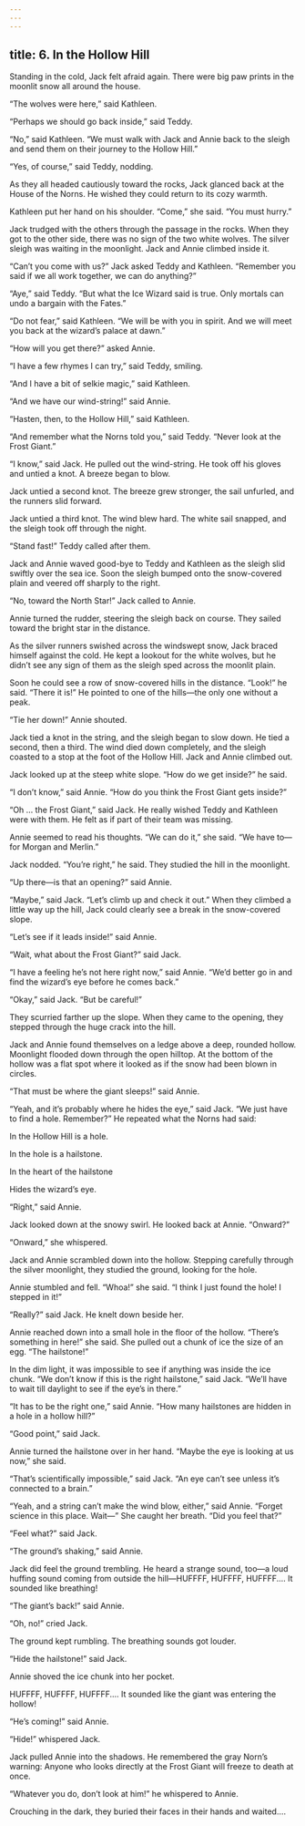 ```yaml
---
---
---
```

title: 6. In the Hollow Hill
---




Standing in the cold, Jack felt afraid again. There were big paw prints in the moonlit snow all around the house.

“The wolves were here,” said Kathleen.

“Perhaps we should go back inside,” said Teddy.

“No,” said Kathleen. “We must walk with Jack and Annie back to the sleigh and send them on their journey to the Hollow Hill.”

“Yes, of course,” said Teddy, nodding.

As they all headed cautiously toward the rocks, Jack glanced back at the House of the Norns. He wished they could return to its cozy warmth.

Kathleen put her hand on his shoulder. “Come,” she said. “You must hurry.”

Jack trudged with the others through the passage in the rocks. When they got to the other side, there was no sign of the two white wolves. The silver sleigh was waiting in the moonlight. Jack and Annie climbed inside it.

“Can’t you come with us?” Jack asked Teddy and Kathleen. “Remember you said if we all work together, we can do anything?”

“Aye,” said Teddy. “But what the Ice Wizard said is true. Only mortals can undo a bargain with the Fates.”

“Do not fear,” said Kathleen. “We will be with you in spirit. And we will meet you back at the wizard’s palace at dawn.”

“How will you get there?” asked Annie.

“I have a few rhymes I can try,” said Teddy, smiling.

“And I have a bit of selkie magic,” said Kathleen.

“And we have our wind-string!” said Annie.

“Hasten, then, to the Hollow Hill,” said Kathleen.

“And remember what the Norns told you,” said Teddy. “Never look at the Frost Giant.”

“I know,” said Jack. He pulled out the wind-string. He took off his gloves and untied a knot. A breeze began to blow.

Jack untied a second knot. The breeze grew stronger, the sail unfurled, and the runners slid forward.

Jack untied a third knot. The wind blew hard. The white sail snapped, and the sleigh took off through the night.

“Stand fast!” Teddy called after them.

Jack and Annie waved good-bye to Teddy and Kathleen as the sleigh slid swiftly over the sea ice. Soon the sleigh bumped onto the snow-covered plain and veered off sharply to the right.

“No, toward the North Star!” Jack called to Annie.

Annie turned the rudder, steering the sleigh back on course. They sailed toward the bright star in the distance.

As the silver runners swished across the windswept snow, Jack braced himself against the cold. He kept a lookout for the white wolves, but he didn’t see any sign of them as the sleigh sped across the moonlit plain.

Soon he could see a row of snow-covered hills in the distance. “Look!” he said. “There it is!” He pointed to one of the hills—the only one without a peak.

“Tie her down!” Annie shouted.

Jack tied a knot in the string, and the sleigh began to slow down. He tied a second, then a third. The wind died down completely, and the sleigh coasted to a stop at the foot of the Hollow Hill. Jack and Annie climbed out.

Jack looked up at the steep white slope. “How do we get inside?” he said.

“I don’t know,” said Annie. “How do you think the Frost Giant gets inside?”

“Oh … the Frost Giant,” said Jack. He really wished Teddy and Kathleen were with them. He felt as if part of their team was missing.

Annie seemed to read his thoughts. “We can do it,” she said. “We have to—for Morgan and Merlin.”

Jack nodded. “You’re right,” he said. They studied the hill in the moonlight.

“Up there—is that an opening?” said Annie.

“Maybe,” said Jack. “Let’s climb up and check it out.” When they climbed a little way up the hill, Jack could clearly see a break in the snow-covered slope.

“Let’s see if it leads inside!” said Annie.

“Wait, what about the Frost Giant?” said Jack.

“I have a feeling he’s not here right now,” said Annie. “We’d better go in and find the wizard’s eye before he comes back.”

“Okay,” said Jack. “But be careful!”

They scurried farther up the slope. When they came to the opening, they stepped through the huge crack into the hill.

Jack and Annie found themselves on a ledge above a deep, rounded hollow. Moonlight flooded down through the open hilltop. At the bottom of the hollow was a flat spot where it looked as if the snow had been blown in circles.



“That must be where the giant sleeps!” said Annie.

“Yeah, and it’s probably where he hides the eye,” said Jack. “We just have to find a hole. Remember?” He repeated what the Norns had said:

In the Hollow Hill is a hole.

In the hole is a hailstone.

In the heart of the hailstone

Hides the wizard’s eye.



“Right,” said Annie.

Jack looked down at the snowy swirl. He looked back at Annie. “Onward?”

“Onward,” she whispered.

Jack and Annie scrambled down into the hollow. Stepping carefully through the silver moonlight, they studied the ground, looking for the hole.

Annie stumbled and fell. “Whoa!” she said. “I think I just found the hole! I stepped in it!”

“Really?” said Jack. He knelt down beside her.

Annie reached down into a small hole in the floor of the hollow. “There’s something in here!” she said. She pulled out a chunk of ice the size of an egg. “The hailstone!”

In the dim light, it was impossible to see if anything was inside the ice chunk. “We don’t know if this is the right hailstone,” said Jack. “We’ll have to wait till daylight to see if the eye’s in there.”

“It has to be the right one,” said Annie. “How many hailstones are hidden in a hole in a hollow hill?”

“Good point,” said Jack.

Annie turned the hailstone over in her hand. “Maybe the eye is looking at us now,” she said.

“That’s scientifically impossible,” said Jack. “An eye can’t see unless it’s connected to a brain.”

“Yeah, and a string can’t make the wind blow, either,” said Annie. “Forget science in this place. Wait—” She caught her breath. “Did you feel that?”

“Feel what?” said Jack.

“The ground’s shaking,” said Annie.

Jack did feel the ground trembling. He heard a strange sound, too—a loud huffing sound coming from outside the hill—HUFFFF, HUFFFF, HUFFFF.… It sounded like breathing!

“The giant’s back!” said Annie.

“Oh, no!” cried Jack.

The ground kept rumbling. The breathing sounds got louder.

“Hide the hailstone!” said Jack.

Annie shoved the ice chunk into her pocket.

HUFFFF, HUFFFF, HUFFFF.… It sounded like the giant was entering the hollow!

“He’s coming!” said Annie.

“Hide!” whispered Jack.

Jack pulled Annie into the shadows. He remembered the gray Norn’s warning: Anyone who looks directly at the Frost Giant will freeze to death at once.

“Whatever you do, don’t look at him!” he whispered to Annie.

Crouching in the dark, they buried their faces in their hands and waited.…
